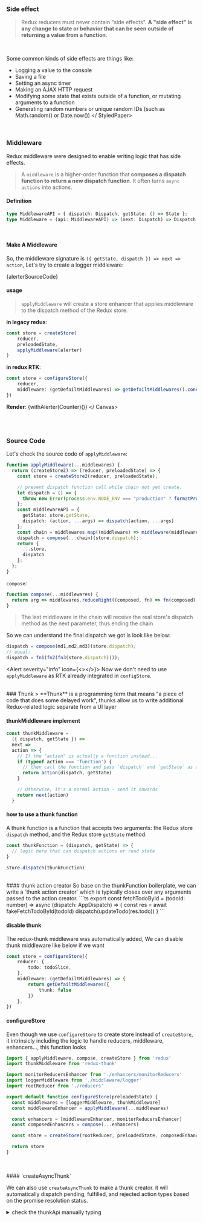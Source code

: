 


<Meta title="Topic/Redux/Middleware" />


### Side effect

> Redux reducers must never contain "side effects". 
**A "side effect" is any change to state or behavior that can be seen outside of returning a value from a function**.
<br />

Some common kinds of side effects are things like:
<StyledPaper>
 * Logging a value to the console
 * Saving a file
 * Setting an async timer
 * Making an AJAX HTTP request
 * Modifying some state that exists outside of a function, or mutating arguments to a function
 * Generating random numbers or unique random IDs (such as Math.random() or Date.now())
</ StyledPaper>


<br />

### Middleware 
Redux middleware were designed to enable writing logic that has side effects.
> A `middleware` is a higher-order function that **composes a dispatch function to return a new dispatch function**. It often turns `async actions` into actions.


#### Definition 

```ts
type MiddlewareAPI = { dispatch: Dispatch, getState: () => State };
type Middleware = (api: MiddlewareAPI) => (next: Dispatch) => Dispatch;
```

<br />

#### Make A Middleware

So, the middleware signature is `({ getState, dispatch }) => next => action`, Let's try to create a logger middleware: 

<CustomCode language="tsx">{alerterSourceCode}</CustomCode>

#### usage

> `applyMiddleware` will create a store enhancer that applies middleware to the dispatch method of the Redux store. 

**in legacy redux**:
```ts
const store = createStore(
    reducer,
    preloadedState,
    applyMiddleware(alerter)
)
```

**in redux RTK**:
```ts
const store = configureStore({
    reducer,
    middleware: (getDefailtMiddlewares) => getDefailtMiddlewares().concat(alerter)
})
```

**Render**:
<Canvas>
  {withAlerter(Counter)()}
</ Canvas>


<br />
<br />

### Source Code

Let's check the source code of `applyMiddleware`: 
```ts
function applyMiddleware(...middlewares) {
  return (createStore2) => (reducer, preloadedState) => {
    const store = createStore2(reducer, preloadedState);

    // prevent dispatch function call while chain not yet create.
    let dispatch = () => {
      throw new Error(process.env.NODE_ENV === "production" ? formatProdErrorMessage(15) : "Dispatching while constructing your middleware is not allowed. Other middleware would not be applied to this dispatch.");
    };
    const middlewareAPI = {
      getState: store.getState,
      dispatch: (action, ...args) => dispatch(action, ...args)
    };
    const chain = middlewares.map((middleware) => middleware(middlewareAPI));
    dispatch = compose(...chain)(store.dispatch);
    return {
      ...store,
      dispatch
    };
  };
}

```

`compose`: 
```ts 
function compose(...middlewares) {
  return arg => middlewares.reduceRight((composed, fn) => fn(composed), arg);
}
```

> The last middleware in the chain will receive the real store's dispatch method as the next parameter, thus ending the chain

So we can understand the final dispatch we got is look like below:

```ts 
dispatch = compose(md1,md2,md3)(store.dispatch);
// equal: 
dispatch = fn1(fn2(fn3(store.dispatch))));
```

<Alert severity="info" icon={<></>}>
Now we don't need to use `applyMiddleware` as RTK already integrated in `configStore`.
</Alert>

<br />
### Thunk
> **Thunk** is a programming term that means "a piece of code that does some delayed work", 
thunks allow us to write additional Redux-related logic separate from a UI layer

#### thunkMiddleware implement

```ts 
const thunkMiddleware =
  ({ dispatch, getState }) =>
  next =>
  action => {
    // If the "action" is actually a function instead...
    if (typeof action === 'function') {
      // then call the function and pass `dispatch` and `getState` as arguments
      return action(dispatch, getState)
    }

    // Otherwise, it's a normal action - send it onwards
    return next(action)
  }
```

#### how to use a thunk function 
A thunk function is a function that accepts two arguments: the Redux store `dispatch` method, and the Redux store `getState` method.
```ts 
const thunkFunction = (dispatch, getState) => {
  // logic here that can dispatch actions or read state
}

store.dispatch(thunkFunction)
```

<br />
#### thunk action creator
So base on the thunkFunction boilerplate, 
we can write a `thunk action creator` which is typically closes over any arguments passed to the action creator.
```ts
export const fetchTodoById = (todoId: number) => async (dispatch: AppDispatch) => {
    const res = await fakeFetchTodoById(todoId)
    dispatch(updateTodo(res.todo))
}
```


#### disable thunk
The redux-thunk middleware was automatically added, 
We can disable thunk middleware like below if we want
```ts
const store = configureStore({
    reducer: {
        todo: todoSlice,
    },
    middleware: (getDefailtMiddlewares) => {
        return getDefailtMiddlewares({
            thunk: false 
        })
    },
})
```

#### configureStore 
Even though we use `configureStore` to create store instead of `createStore`, 
it intrinsicly including the logic to handle reducers, middleware, enhancers..., this function looks
```ts
import { applyMiddleware, compose, createStore } from 'redux'
import thunkMiddleware from 'redux-thunk'

import monitorReducersEnhancer from './enhancers/monitorReducers'
import loggerMiddleware from './middleware/logger'
import rootReducer from './reducers'

export default function configureStore(preloadedState) {
  const middlewares = [loggerMiddleware, thunkMiddleware]
  const middlewareEnhancer = applyMiddleware(...middlewares)

  const enhancers = [middlewareEnhancer, monitorReducersEnhancer]
  const composedEnhancers = compose(...enhancers)

  const store = createStore(rootReducer, preloadedState, composedEnhancers)

  return store
}
 
 ```

<br />
#### `createAsyncThunk`

We can also use `createAsyncThunk` to make a thunk creator. 
it will automatically dispatch pending, fulfilled, and rejected action types based on the promise resolution status.
<details>
<summary>check the thunkApi manually typing</summary>
```ts
// We can make this function more intelligent by explicitly declare the type of below properties
type AsyncThunkConfig = {
  /** return type for `thunkApi.getState` */
  state?: unknown
  /** type for `thunkApi.dispatch` */
  dispatch?: Dispatch
  /** type of the `extra` argument for the thunk middleware, which will be passed in as `thunkApi.extra` */
  extra?: unknown
  /** type to be passed into `rejectWithValue`'s first argument that will end up on `rejectedAction.payload` */
  rejectValue?: unknown
  /** return type of the `serializeError` option callback */
  serializedErrorType?: unknown
  /** type to be returned from the `getPendingMeta` option callback & merged into `pendingAction.meta` */
  pendingMeta?: unknown
  /** type to be passed into the second argument of `fulfillWithValue` to finally be merged into `fulfilledAction.meta` */
  fulfilledMeta?: unknown
  /** type to be passed into the second argument of `rejectWithValue` to finally be merged into `rejectedAction.meta` */
  rejectedMeta?: unknown
}
``` 
</ details>

<br />

```ts
const fetchUserById = createAsyncThunk<
  ReturnData, // the return type
  number, // First argument to the payload creator, here pointer to userId
  {
    extra: { jwt: string; }
  }
>("users/fetchById", async (userId, thunkApi) => {
  const response = await fetch(`https://reqres.in/api/users/${userId}`, {
    headers: {
      Authorization: `Bearer ${thunkApi.extra.jwt}`,
    },
  });
  return (await response.json()) as ReturnType;
});
```


<br />


#### Redux Async Data Flow 
<Diagram src={ReduxAsyncDataFlowDiagram} />

 
<br />
<br />

#### Store enhancer 
A store enhancer is a higher-order function that `composes` a store creator to return a new enhanced store creator. 
It is similar with middleware, and most likely you'll never write a store enhancer.
```ts 
type StoreEnhancer = (next: StoreCreator) => StoreCreator
```

 
